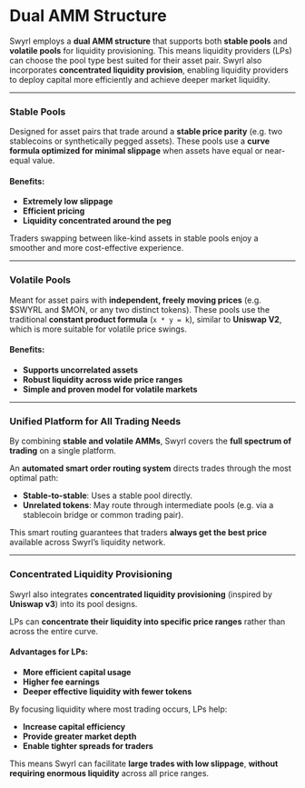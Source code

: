 # Dual AMM Structure

Swyrl employs a **dual AMM structure** that supports both **stable pools** and **volatile pools** for liquidity provisioning. This means liquidity providers (LPs) can choose the pool type best suited for their asset pair. Swyrl also incorporates **concentrated liquidity provision**, enabling liquidity providers to deploy capital more efficiently and achieve deeper market liquidity.

***

### Stable Pools

Designed for asset pairs that trade around a **stable price parity** (e.g. two stablecoins or synthetically pegged assets). These pools use a **curve formula optimized for minimal slippage** when assets have equal or near-equal value.

#### Benefits:

* **Extremely low slippage**
* **Efficient pricing**
* **Liquidity concentrated around the peg**

Traders swapping between like-kind assets in stable pools enjoy a smoother and more cost-effective experience.

***

### Volatile Pools

Meant for asset pairs with **independent, freely moving prices** (e.g. $SWYRL and $MON, or any two distinct tokens). These pools use the traditional **constant product formula** (`x * y = k`), similar to **Uniswap V2**, which is more suitable for volatile price swings.

#### Benefits:

* **Supports uncorrelated assets**
* **Robust liquidity across wide price ranges**
* **Simple and proven model for volatile markets**

***

### Unified Platform for All Trading Needs

By combining **stable and volatile AMMs**, Swyrl covers the **full spectrum of trading** on a single platform.

An **automated smart order routing system** directs trades through the most optimal path:

* **Stable-to-stable**: Uses a stable pool directly.
* **Unrelated tokens**: May route through intermediate pools (e.g. via a stablecoin bridge or common trading pair).

This smart routing guarantees that traders **always get the best price** available across Swyrl’s liquidity network.

***

### Concentrated Liquidity Provisioning

Swyrl also integrates **concentrated liquidity provisioning** (inspired by **Uniswap v3**) into its pool designs.

LPs can **concentrate their liquidity into specific price ranges** rather than across the entire curve.

#### Advantages for LPs:

* **More efficient capital usage**
* **Higher fee earnings**
* **Deeper effective liquidity with fewer tokens**

By focusing liquidity where most trading occurs, LPs help:

* **Increase capital efficiency**
* **Provide greater market depth**
* **Enable tighter spreads for traders**

This means Swyrl can facilitate **large trades with low slippage**, **without requiring enormous liquidity** across all price ranges.
